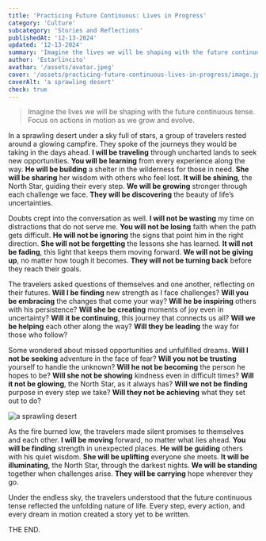 ```yaml
---
title: 'Practicing Future Continuous: Lives in Progress'
category: 'Culture'
subcategory: 'Stories and Reflections'
publishedAt: '12-13-2024'
updated: '12-13-2024'
summary: 'Imagine the lives we will be shaping with the future continuous tense. Focus on actions in motion as we grow and evolve.'
author: 'Estarlincito'
avathar: '/assets/avatar.jpeg'
cover: '/assets/practicing-future-continuous-lives-in-progress/image.jpeg'
coverAlt: 'a sprawling desert'
check: true
---
```


<Introduction>

> Imagine the lives we will be shaping with the future continuous tense. Focus on actions in motion as we grow and evolve.

</Introduction>

<Contents>

In a sprawling desert under a sky full of stars, a group of travelers rested around a glowing campfire. They spoke of the journeys they would be taking in the days ahead. **I will be traveling** through uncharted lands to seek new opportunities. **You will be learning** from every experience along the way. **He will be building** a shelter in the wilderness for those in need. **She will be sharing** her wisdom with others who feel lost. **It will be shining**, the North Star, guiding their every step. **We will be growing** stronger through each challenge we face. **They will be discovering** the beauty of life’s uncertainties.

Doubts crept into the conversation as well. **I will not be wasting** my time on distractions that do not serve me. **You will not be losing** faith when the path gets difficult. **He will not be ignoring** the signs that point him in the right direction. **She will not be forgetting** the lessons she has learned. **It will not be fading**, this light that keeps them moving forward. **We will not be giving up**, no matter how tough it becomes. **They will not be turning back** before they reach their goals.

The travelers asked questions of themselves and one another, reflecting on their futures. **Will I be finding** new strength as I face challenges? **Will you be embracing** the changes that come your way? **Will he be inspiring** others with his persistence? **Will she be creating** moments of joy even in uncertainty? **Will it be continuing**, this journey that connects us all? **Will we be helping** each other along the way? **Will they be leading** the way for those who follow?

Some wondered about missed opportunities and unfulfilled dreams. **Will I not be seeking** adventure in the face of fear? **Will you not be trusting** yourself to handle the unknown? **Will he not be becoming** the person he hopes to be? **Will she not be showing** kindness even in difficult times? **Will it not be glowing**, the North Star, as it always has? **Will we not be finding** purpose in every step we take? **Will they not be achieving** what they set out to do?

<Image
  alt='a sprawling desert'
  src='/assets/practicing-future-continuous-lives-in-progress/image1.jpeg'
/>

As the fire burned low, the travelers made silent promises to themselves and each other. **I will be moving** forward, no matter what lies ahead. **You will be finding** strength in unexpected places. **He will be guiding** others with his quiet wisdom. **She will be uplifting** everyone she meets. **It will be illuminating**, the North Star, through the darkest nights. **We will be standing** together when challenges arise. **They will be carrying** hope wherever they go.

Under the endless sky, the travelers understood that the future continuous tense reflected the unfolding nature of life. Every step, every action, and every dream in motion created a story yet to be written.

THE END.

</Contents>
